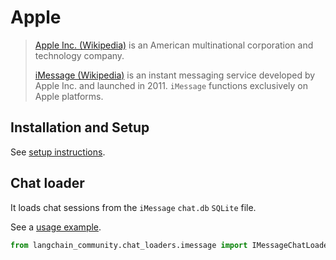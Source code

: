 # Apple

>[Apple Inc. (Wikipedia)](https://en.wikipedia.org/wiki/Apple_Inc.) is an American
> multinational corporation and technology company.
>
> [iMessage (Wikipedia)](https://en.wikipedia.org/wiki/IMessage) is an instant
> messaging service developed by Apple Inc. and launched in 2011.
> `iMessage` functions exclusively on Apple platforms.

## Installation and Setup

See [setup instructions](/oss/integrations/chat_loaders/imessage).

## Chat loader

It loads chat sessions from the `iMessage` `chat.db` `SQLite` file.

See a [usage example](/oss/integrations/chat_loaders/imessage).

```python
from langchain_community.chat_loaders.imessage import IMessageChatLoader
```
